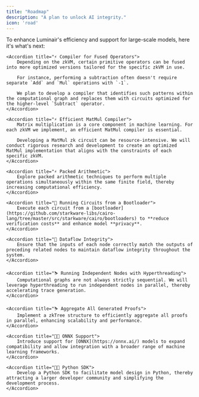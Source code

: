 ```yaml
---
title: "Roadmap"
description: "A plan to unlock AI integrity."
icon: 'road'
---
```


To enhance Luminair's efficiency and support for large-scale models, here it's what's next:

<AccordionGroup>

    <Accordion title="⚡️ Compiler for Fused Operators">
        Depending on the zkVM, certain primitive operators can be fused into more optimized versions tailored for the specific zkVM in use.

        For instance, performing a subtraction often doesn't require separate `Add` and `Mul` operations with `-1`. 

        We plan to develop a compiler that identifies such patterns within the computational graph and replaces them with circuits optimized for the higher-level `Subtract` operator.
    </Accordion>

    <Accordion title="⚡️ Efficient MatMul Compiler">
        Matrix multiplication is a core component in machine learning. For each zkVM we implement, an efficient MatMul compiler is essential.

        Developing a MatMul zk circuit can be resource-intensive. We will conduct rigorous research and development to create an optimized MatMul implementation that aligns with the constraints of each specific zkVM.
    </Accordion>

    <Accordion title="⚡️ Packed Arithmetic">
        Explore packed arithmetic techniques to perform multiple operations simultaneously within the same finite field, thereby increasing computational efficiency.
    </Accordion>

    <Accordion title="🔐 Running Circuits from a Bootloader">
        Execute each circuit from a [bootloader](https://github.com/starkware-libs/cairo-lang/tree/master/src/starkware/cairo/bootloaders) to **reduce verification costs** and enhance model **privacy**.
    </Accordion>

    <Accordion title="🔐 Dataflow Integrity">
        Ensure that the inputs of each node correctly match the outputs of preceding related nodes to maintain dataflow integrity throughout the system.
    </Accordion>

    <Accordion title="⛷️ Running Independent Nodes with Hyperthreading">
        Computational graphs are not always strictly sequential. We will leverage hyperthreading to run independent nodes in parallel, thereby accelerating trace generation.
    </Accordion>

    <Accordion title="⛷️ Aggregate All Generated Proofs">
        Implement a zkTree structure to efficiently aggregate all proofs in parallel, enhancing scalability and performance.
    </Accordion>

    <Accordion title="🧑‍💻 ONNX Support">
        Introduce support for [ONNX](https://onnx.ai/) models to expand compatibility and allow integration with a broader range of machine learning frameworks.
    </Accordion>

    <Accordion title="🧑‍💻 Python SDK">
        Develop a Python SDK to facilitate model design in Python, thereby attracting a larger developer community and simplifying the development process.
    </Accordion>
    
</AccordionGroup>
